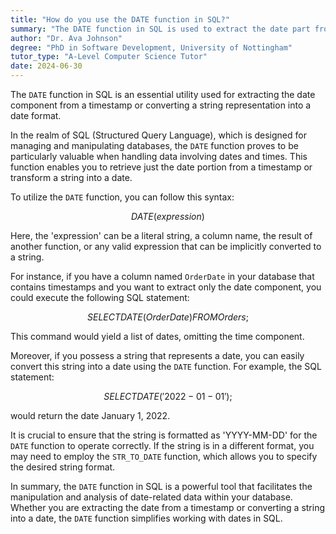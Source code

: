 ```yaml
---
title: "How do you use the DATE function in SQL?"
summary: "The DATE function in SQL is used to extract the date part from a timestamp or to convert a string to a date."
author: "Dr. Ava Johnson"
degree: "PhD in Software Development, University of Nottingham"
tutor_type: "A-Level Computer Science Tutor"
date: 2024-06-30
---
```


The `DATE` function in SQL is an essential utility used for extracting the date component from a timestamp or converting a string representation into a date format.

In the realm of SQL (Structured Query Language), which is designed for managing and manipulating databases, the `DATE` function proves to be particularly valuable when handling data involving dates and times. This function enables you to retrieve just the date portion from a timestamp or transform a string into a date.

To utilize the `DATE` function, you can follow this syntax: 

$$
DATE(expression)
$$

Here, the 'expression' can be a literal string, a column name, the result of another function, or any valid expression that can be implicitly converted to a string.

For instance, if you have a column named `OrderDate` in your database that contains timestamps and you want to extract only the date component, you could execute the following SQL statement:

$$
SELECT DATE(OrderDate) FROM Orders;
$$

This command would yield a list of dates, omitting the time component.

Moreover, if you possess a string that represents a date, you can easily convert this string into a date using the `DATE` function. For example, the SQL statement:

$$
SELECT DATE('2022-01-01');
$$

would return the date January 1, 2022.

It is crucial to ensure that the string is formatted as 'YYYY-MM-DD' for the `DATE` function to operate correctly. If the string is in a different format, you may need to employ the `STR_TO_DATE` function, which allows you to specify the desired string format.

In summary, the `DATE` function in SQL is a powerful tool that facilitates the manipulation and analysis of date-related data within your database. Whether you are extracting the date from a timestamp or converting a string into a date, the `DATE` function simplifies working with dates in SQL.
    